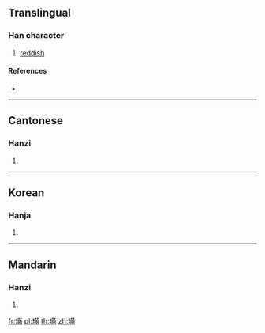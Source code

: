 ==Translingual==

===Han character===
{{Han char|rn=96|rad=玉|as=11|sn=15|four=14127|canj=MGTLB}}

# [[reddish]]

====References====
* {{Han ref|kx=0741.100|dkj=21208|dj=1150.270|hdz=21134.040|uh=748A|ud=29834|bh=E6A4|bd=59044}}

----

==Cantonese==

===Hanzi===
{{yue-hanzi|jyut=|y=mun4}}

# {{defn|lang=yue|sort=玉11}}

----

==Korean==

===Hanja===
{{ko-hanja|hangeul=문|eumhun=|rv=mun|mr=mun|y=mun}}

# {{defn|lang=ko|sort=玉11}}

----

==Mandarin==

===Hanzi===
{{cmn-hanzi|pin=[[mán]] ([[man2]]), [[mén]] ([[men2]])|wg=man<sup>2</sup>, men<sup>2</sup>}}

# {{defn|lang=cmn|sort=玉11}}

[[fr:璊]]
[[pl:璊]]
[[th:璊]]
[[zh:璊]]